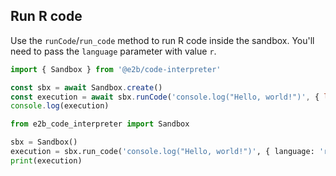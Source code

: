 ## Run R code
Use the `runCode`/`run_code` method to run R code inside the sandbox.
You'll need to pass the `language` parameter with value `r`.
<CodeGroup>
```js
import { Sandbox } from '@e2b/code-interpreter'

const sbx = await Sandbox.create()
const execution = await sbx.runCode('console.log("Hello, world!")', { language: 'r' })
console.log(execution)
```
```python
from e2b_code_interpreter import Sandbox

sbx = Sandbox()
execution = sbx.run_code('console.log("Hello, world!")', { language: 'r' })
print(execution)
```
</CodeGroup>